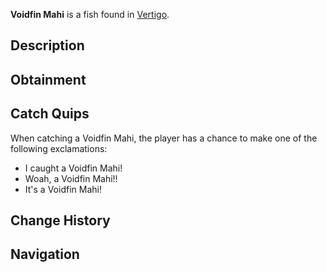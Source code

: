 {{FishInfobox
|image          = Voidfin Mahi.png
|rarity         = Rare
|sea            = First Sea
|location       = [[Vertigo]]
|sublocation    = 
|sources        = Fishing Rod
|radar_location = 
|xp             = 400
|weather        = Clear, Windy
|time           = 
|season         = Spring
|bait           = Truffle Worm
|base_weight    = 15.5
|base_value     = 450
|weight_range   = 8
|base_chance    = 10
|base_resil     = 10
}}
'''Voidfin Mahi''' is a {{Rarity|Rare}} fish found in [[Vertigo]].

== Description ==
{{Description|The Voidfin Mahi are extremely fast and sensitive fish. They can sense a heartbeat from hundreds of miles, and are capable of swimming through some solid bio-matters, such as wood.|Bestiary Entry}}

== Obtainment ==
{{Description|Found in Vertigo.|Bestiary Hint}}
{{Fish Availability|
Vertigo/Vertigos Dip
|top_rods      = 
Leviathan's Fang Rod\89154.63\150692.47;
Krampus's Rod\81435.64\113536.42;
Magma Rod\79347.55\110625.23;
Free Spirit Rod\78770.5\140609.19;
Great Rod of Oscar\68693.77\90510.44;
Plastic Rod\68137.78\94996.73;
Trident Rod\67663.77\127640.87;
Training Rod\48927.7\118146.59;
Flimsy Rod\40687.42\103108.37;
Ethereal Prism Rod\64273.26\94485.41;
Astralhook Rod\64262.81\93325.59;
Seraphic Rod\60913.87\95171.42;
No-Life Rod\60652.92\103609.13;
Rod Of The Forgotten Fang\56649.29\86472.2;
Challenger's Rod\54107.95\86332;
Blazebringer Rod\51489.61\83193.82;
Rod Of The Exalted One\50470.73\75050.13;
Rod Of The Depths\50281.81\77334.52;
Zeus Rod\48444.43\78292.7;
Verdant Shear Rod\47483.01\78385.98;
Depthseeker Rod\43559.05\72438.12;
Avalanche Rod\39040.75\65116.94;
Volcanic Rod\37741.08\61810.03;
Steady Rod\13018.11\21560.27
|recommended   = Trident Rod
}}

== Catch Quips ==
When catching a Voidfin Mahi, the player has a chance to make one of the following exclamations:
* I caught a Voidfin Mahi!
* Woah, a Voidfin Mahi!!
* It's a Voidfin Mahi!

== Change History ==
{{Change History|{{subst:Current Version}}}}

== Navigation ==
{{Fish Navbox|Vertigo}}